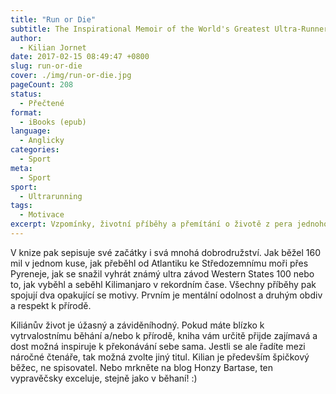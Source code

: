 ```yaml
---
title: "Run or Die"
subtitle: The Inspirational Memoir of the World's Greatest Ultra-Runner
author:
  - Kilian Jornet
date: 2017-02-15 08:49:47 +0800
slug: run-or-die
cover: ./img/run-or-die.jpg
pageCount: 208
status:
  - Přečtené
format:
  - iBooks (epub)
language:
  - Anglicky
categories:
  - Sport
meta:
  - Sport
sport:
  - Ultrarunning
tags:
  - Motivace
excerpt: Vzpomínky, životní příběhy a přemítání o životě z pera jednoho z nejvýraznějších ultra běžců (tj. těch, kteří zdolávají distance delší než maraton) vůbec. Kilian je mladý Španěl, kterého už od mala rodiče vedli k přírodě a sportu. Ten tomu úplně propadl a postupně se dopracoval na úrověň světové špičky.
---
```


V knize pak sepisuje své začátky i svá mnohá dobrodružství. Jak běžel 160 mil v jednom kuse, jak přeběhl od Atlantiku ke Středozemnímu moři přes Pyreneje, jak se snažil vyhrát známý ultra závod Western States 100 nebo to, jak vyběhl a seběhl Kilimanjaro v rekordním čase. Všechny příběhy pak spojují dva opakující se motivy. Prvním je mentální odolnost a druhým obdiv a respekt k přírodě.

Kiliánův život je úžasný a záviděníhodný. Pokud máte blízko k vytrvalostnímu běhání a/nebo k přírodě, kniha vám určitě přijde zajímavá a dost možná inspiruje k překonávání sebe sama. Jestli se ale řadíte mezi náročné čtenáře, tak možná zvolte jiný titul. Kilian je především špičkový běžec, ne spisovatel. Nebo mrkněte na blog Honzy Bartase, ten vypravěčsky exceluje, stejně jako v běhaní! :)

